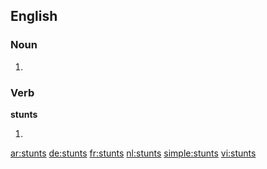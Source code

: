 
==English==

===Noun===
{{head|en}}

# {{plural of|stunt}}

===Verb===
'''stunts'''

# {{en-third-person singular of|stunt}}

[[ar:stunts]]
[[de:stunts]]
[[fr:stunts]]
[[nl:stunts]]
[[simple:stunts]]
[[vi:stunts]]
